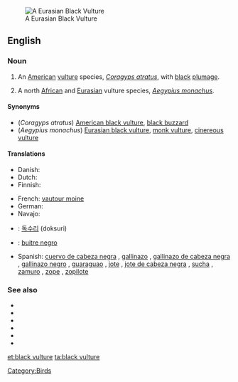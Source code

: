 [[Image:Blackvultsm.JPG|thumb|A Eurasian Black Vulture]]
==English==

===Noun===
{{en-noun|sg=[[black]] [[vulture]]}}

# {{zoology}} An [[American]] [[vulture]] species, ''[[Coragyps atratus]]'', with [[black]] [[plumage]].
# A north [[African]] and [[Eurasian]] vulture species, ''[[Aegypius monachus]]''.

====Synonyms====
* (''Coragyps atratus'') [[American black vulture]], [[black buzzard]]
* (''Aegypius monachus'') [[Eurasian black vulture]], [[monk vulture]], [[cinereous vulture]]

====Translations====
{{trans-top|''Coragyps atratus''}}
* Danish: {{t-|da|ravnegrib|c}}
* Dutch: {{t-|nl|monniksgier|m}}
* Finnish: {{t-|fi|mustakondori}}
{{trans-mid}}
* French: [[vautour moine]] {{m}}
* German: {{t+|de|Rabengeier|m}}
* Navajo: {{tø|nv|jeeshóóʼ łizhinígíí}}
{{trans-bottom}}

{{trans-see|''Aegypius monachus''|Eurasian black vulture}}

{{checktrans-top}}
* {{ttbc|ko}}: [[독수리]] (doksuri)
{{trans-mid}}
* {{ttbc|es}}: [[buitre negro]] {{m}}
* Spanish: [[cuervo de cabeza negra]] {{m}} {{qualifier|Uruguay}}, [[gallinazo]] {{m}} {{qualifier|Colombia}}, [[gallinazo de cabeza negra]] {{m}} {{qualifier|Ecuador|Peru}}, [[gallinazo negro]] {{m}} {{qualifier|Panama}}, [[guaraguao]] {{m}} {{qualifier|Northeastern Venezuela}}, [[jote]] {{qualifier|Bolivia}}, [[jote de cabeza negra]] {{m}} {{qualifier|Argentina|Chile}}, [[sucha]] {{f}} {{qualifier|Bolivia}}, [[zamuro]] {{m}} {{qualifier|Venezuelan standard usage}}, [[zope]] {{m}} {{qualifier|El Salvador|Guatemala}}, [[zopilote]] {{m}} {{qualifier|Costa Rica|El Salvador|Guatemala|Honduras|Mexico|Nicaragua}}
{{trans-bottom}}

===See also===
* {{pedia|American Black Vulture}}
* {{specieslite|Coragyps atratus}}
* {{commonslite|Coragyps atratus}}
* {{pedia|Eurasian Black Vulture}}
* {{specieslite|Aegypius monachus}}
* {{commonslite|Aegypius monachus}}

[[Category:Birds]]

[[et:black vulture]]
[[ta:black vulture]]